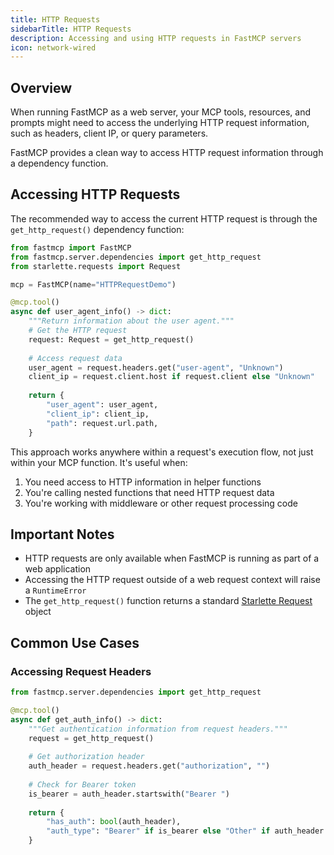 ```yaml
---
title: HTTP Requests
sidebarTitle: HTTP Requests
description: Accessing and using HTTP requests in FastMCP servers
icon: network-wired
---
```


<VersionBadge version="2.2.11" />

## Overview

When running FastMCP as a web server, your MCP tools, resources, and prompts might need to access the underlying HTTP request information, such as headers, client IP, or query parameters.

FastMCP provides a clean way to access HTTP request information through a dependency function.

## Accessing HTTP Requests

The recommended way to access the current HTTP request is through the `get_http_request()` dependency function:

```python {2, 3, 11}
from fastmcp import FastMCP
from fastmcp.server.dependencies import get_http_request
from starlette.requests import Request

mcp = FastMCP(name="HTTPRequestDemo")

@mcp.tool()
async def user_agent_info() -> dict:
    """Return information about the user agent."""
    # Get the HTTP request
    request: Request = get_http_request()
    
    # Access request data
    user_agent = request.headers.get("user-agent", "Unknown")
    client_ip = request.client.host if request.client else "Unknown"
    
    return {
        "user_agent": user_agent,
        "client_ip": client_ip,
        "path": request.url.path,
    }
```

This approach works anywhere within a request's execution flow, not just within your MCP function. It's useful when:

1. You need access to HTTP information in helper functions
2. You're calling nested functions that need HTTP request data
3. You're working with middleware or other request processing code

## Important Notes

- HTTP requests are only available when FastMCP is running as part of a web application
- Accessing the HTTP request outside of a web request context will raise a `RuntimeError`
- The `get_http_request()` function returns a standard [Starlette Request](https://www.starlette.io/requests/) object

## Common Use Cases

### Accessing Request Headers

```python
from fastmcp.server.dependencies import get_http_request

@mcp.tool()
async def get_auth_info() -> dict:
    """Get authentication information from request headers."""
    request = get_http_request()
    
    # Get authorization header
    auth_header = request.headers.get("authorization", "")
    
    # Check for Bearer token
    is_bearer = auth_header.startswith("Bearer ")
    
    return {
        "has_auth": bool(auth_header),
        "auth_type": "Bearer" if is_bearer else "Other" if auth_header else "None"
    }
```
